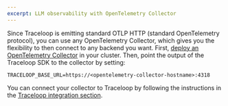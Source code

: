 ```yaml
---
excerpt: LLM observability with OpenTelemetry Collector
---
```


Since Traceloop is emitting standard OTLP HTTP (standard OpenTelemetry protocol), you can use any OpenTelemetry Collector, which gives you the flexibility to then connect to any backend you want. First, [deploy an OpenTelemetry Collector](https://opentelemetry.io/docs/kubernetes/operator/automatic/#create-an-opentelemetry-collector-optional) in your cluster. Then, point the output of the Traceloop SDK to the collector by setting:

```
TRACELOOP_BASE_URL=https://<opentelemetry-collector-hostname>:4318
```

You can connect your collector to Traceloop by following the instructions in the [Traceloop integration section](/docs/openllmetry/integrations/traceloop#using-an-opentelemetry-collector).